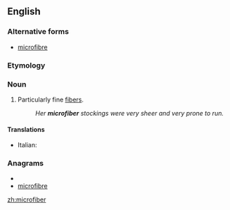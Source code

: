 ==English==

===Alternative forms===
* [[microfibre]]

===Etymology===
{{prefix|micro|fiber}}

===Noun===
{{en-noun}}

#Particularly fine [[fiber]]s.
#:''Her '''microfiber''' stockings were very sheer and very prone to run.''

====Translations====
{{trans-top|particularly fine fiber}}
* Italian: {{t-|it|microfibra|f}}
{{trans-mid}}
{{trans-bottom}}

===Anagrams===
* {{alphagram|bcefiimorr}}
* [[microfibre#English|microfibre]]

[[zh:microfiber]]